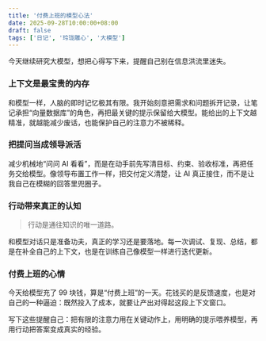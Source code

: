 ```yaml
---
title: '付费上班的模型心法'
date: 2025-09-28T10:00:00+08:00
draft: false
tags: ['日记', '玲珑雕心', '大模型']
---
```


今天继续研究大模型，想把心得写下来，提醒自己别在信息洪流里迷失。

### 上下文是最宝贵的内存

和模型一样，人脑的即时记忆极其有限。我开始刻意把需求和问题拆开记录，让笔记承担“向量数据库”的角色，再把最关键的提示保留给大模型。能给出的上下文越精准，就越能减少废话，也能保护自己的注意力不被稀释。

### 把提问当成领导派活

减少机械地“问问 AI 看看”，而是在动手前先写清目标、约束、验收标准，再把任务交给模型。像领导布置工作一样，把交付定义清楚，让 AI 真正接住，而不是让我自己在模糊的回答里兜圈子。

### 行动带来真正的认知

> 行动是通往知识的唯一道路。

和模型对话只是准备功夫，真正的学习还是要落地。每一次调试、复现、总结，都是在补全自己的上下文，也是在训练自己像模型一样进行迭代更新。

### 付费上班的心情

今天给模型充了 99 块钱，算是“付费上班”的一天。花钱买的是反馈速度，也是对自己的一种逼迫：既然投入了成本，就要让产出对得起这段上下文窗口。

写下这些提醒自己：把有限的注意力用在关键动作上，用明确的提示喂养模型，再用行动把答案变成真实的经验。
